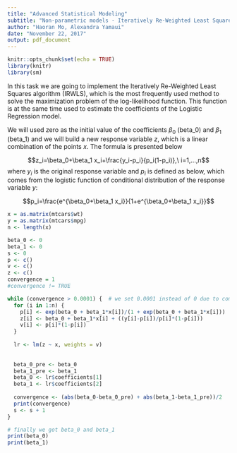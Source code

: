 ```yaml
---
title: "Advanced Statistical Modeling"
subtitle: "Non-parametric models - Iteratively Re-Weighted Least Squares"
author: "Haoran Mo, Alexandra Yamaui"
date: "November 22, 2017"
output: pdf_document
---
```


```r
knitr::opts_chunk$set(echo = TRUE)
library(knitr)
library(sm)
```

In this task we are going to implement the Iteratively Re-Weighted Least Squares algorithm (IRWLS), which is the most frequently used method to solve the maximization problem of the log-likelihood function. This function is at the same time used to estimate the coefficients of the Logistic Regression model.

We will used zero as the initial value of the coefficients $\beta_0$ (beta_0) and $\beta_1$ (beta_1) and we will build a new response variable $z$, which is a linear combination of the points $x$. The formula is presented below

$$z_i=\beta_0+\beta_1 x_i+\frac{y_i-p_i}{p_i(1-p_i)},\ i=1,...,n$$
where $y_i$ is the original response variable and $p_i$ is defined as below, which comes from the logistic function of conditional distribution of the response variable $y$:

$$p_i=\frac{e^{\beta_0+\beta_1 x_i}}{1+e^{\beta_0+\beta_1 x_i}}$$

```r
x = as.matrix(mtcars$wt)
y = as.matrix(mtcars$mpg)
n <- length(x)

beta_0 <- 0
beta_1 <- 0
s <- 0
p <- c()
v <- c()
z <- c()
convergence = 1
#convergence != TRUE

while (convergence > 0.0001) {  # we set 0.0001 instead of 0 due to computing cost concerned.
  for (i in 1:n) {
    p[i] <- exp(beta_0 + beta_1*x[i])/(1 + exp(beta_0 + beta_1*x[i]))
    z[i] <- beta_0 + beta_1*x[i] + ((y[i]-p[i])/p[i]*(1-p[i]))
    v[i] <- p[i]*(1-p[i])
  }
  
  lr <- lm(z ~ x, weights = v)
  
  
  beta_0_pre <- beta_0
  beta_1_pre <- beta_1
  beta_0 <- lr$coefficients[1]
  beta_1 <- lr$coefficients[2]
  
  convergence <- (abs(beta_0-beta_0_pre) + abs(beta_1-beta_1_pre))/2
  print(convergence)
  s <- s + 1
}

# finally we got beta_0 and beta_1
print(beta_0)
print(beta_1)
```